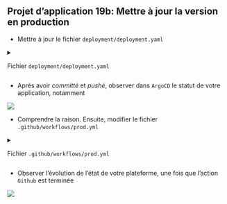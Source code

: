 ::: {.callout-tip}
## Projet d'application 19b: Mettre à jour la version en production

- Mettre à jour le fichier `deployment/deployment.yaml`

<details>
<summary>

Fichier `deployment/deployment.yaml` 

</summary>
```python
#| eval: false
#| file: "deployment/deployment.yaml"
#| filename: "deployment/deployment.yaml"
#| source-line-numbers: "20"
apiVersion: apps/v1
kind: Deployment
metadata:
  name: titanic-deployment
  labels:
    app: titanic
spec:
  replicas: 1
  selector:
    matchLabels:
      app: titanic
  template:
    metadata:
      labels:
        app: titanic
    spec:
      containers:
      - name: titanic
        image: username/application-correction:v0.0.1 #<1>
        ports:
        - containerPort: 5000
```
1. Remplacer `username` par la valeur adéquate
</details>

- Après avoir _committé_ et _pushé_, observer dans `ArgoCD` le statut de votre application,
notamment 

![](/argocd-waiting.png)

- Comprendre la raison. Ensuite, modifier le fichier `.github/workflows/prod.yml`

<details>
<summary>

Fichier `.github/workflows/prod.yml` 

</summary>
```python
#| eval: false
#| file: ".github/workflows/prod.yml"
#| filename: ".github/workflows/prod.yml"
#| source-line-numbers: "26"
name: Construction image Docker

on: [push]

jobs:
  docker:
    runs-on: ubuntu-latest
    steps:
      -
        name: Set up QEMU
        uses: docker/setup-qemu-action@v3
      -
        name: Set up Docker Buildx
        uses: docker/setup-buildx-action@v3
      -
        name: Login to Docker Hub
        uses: docker/login-action@v3
        with:
          username: ${{ secrets.DOCKERHUB_USERNAME }}
          password: ${{ secrets.DOCKERHUB_TOKEN }}
      -
        name: Build and push
        uses: docker/build-push-action@v5
        with:
          push: true
          tags: linogaliana/application-correction:v0.0.1
```
1. Remplacer `username` par la valeur adéquate

</details>

- Observer l'évolution de l'état de votre plateforme, une fois
que l'action `Github` est terminée

![](/argocd-success.png)

:::
